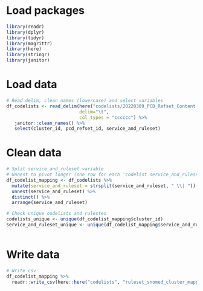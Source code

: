 
# Load packages
```r
library(readr)
library(dplyr)
library(tidyr)
library(magrittr)
library(here)
library(stringr)
library(janitor)
```

# Load data
```r

# Read delim, clean names (lowercase) and select variables
df_codelists <- read_delim(here("codelists/20220309_PCD_Refset_Content.txt"), 
                           delim="\t",
                           col_types = "cccccc") %>% 
   janitor::clean_names() %>% 
   select(cluster_id, pcd_refset_id, service_and_ruleset)

```

# Clean data

```r

# Split service_and_ruleset variable
# Unnest to pivot longer (one row for each 'codelist service_and_ruleset' pair)
df_codelist_mapping <- df_codelists %>% 
  mutate(service_and_ruleset = strsplit(service_and_ruleset, " \\| ")) %>% 
  unnest(service_and_ruleset) %>% 
  distinct() %>% 
  arrange(service_and_ruleset) 

# Check unique codelists and rulestes
codelists_unique <- unique(df_codelist_mapping$cluster_id)
service_and_ruleset_unique <- unique(df_codelist_mapping$service_and_ruleset)
 
```

# Write data
```r
 
# Write csv
df_codelist_mapping %>% 
  readr::write_csv(here::here("codelists", "ruleset_snomed_cluster_mapping.csv"))

```